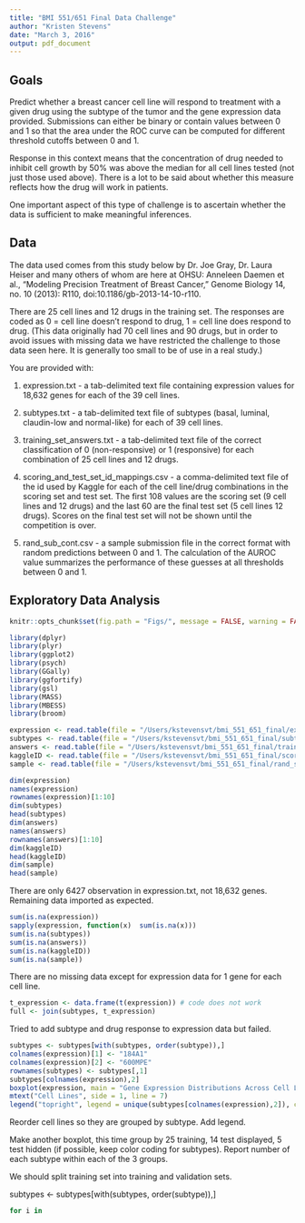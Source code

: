 ```yaml
---
title: "BMI 551/651 Final Data Challenge"
author: "Kristen Stevens"
date: "March 3, 2016"
output: pdf_document
---
```


## Goals

Predict whether a breast cancer cell line will respond to treatment with a given drug using the subtype of the tumor and the gene expression data provided. Submissions can either be binary or contain values between 0 and 1 so that the area under the ROC curve can be computed for different threshold cutoffs between 0 and 1.

Response in this context means that the concentration of drug needed to inhibit cell growth by 50% was above the median for all cell lines tested (not just those used above). There is a lot to be said about whether this measure reflects how the drug will work in patients. 

One important aspect of this type of challenge is to ascertain whether the data is sufficient to make meaningful inferences.

## Data

The data used comes from this study below by Dr. Joe Gray, Dr. Laura Heiser and many others of whom are here at OHSU: Anneleen Daemen et al., “Modeling Precision Treatment of Breast Cancer,” Genome Biology 14, no. 10 (2013): R110, doi:10.1186/gb-2013-14-10-r110.

There are 25 cell lines and 12 drugs in the training set. The responses are coded as 0 = cell line doesn't respond to drug, 1 = cell line does respond to drug. (This data originally had 70 cell lines and 90 drugs, but in order to avoid issues with missing data we have restricted the challenge to those data seen here. It is generally too small to be of use in a real study.)

You are provided with: 

1) expression.txt - a tab-delimited text file containing expression values for 18,632 genes for each of the 39 cell lines.

2) subtypes.txt - a tab-delimited text file of subtypes (basal, luminal, claudin-low and normal-like) for each of 39 cell lines.

3) training_set_answers.txt - a tab-delimited text file of the correct classification of 0 (non-responsive) or 1 (responsive) for each combination of 25 cell lines and 12 drugs.

4) scoring_and_test_set_id_mappings.csv - a comma-delimited text file of the id used by Kaggle for each of the cell line/drug combinations in the scoring set and test set. The first 108 values are the scoring set (9 cell lines and 12 drugs) and the last 60 are the final test set (5 cell lines 12 drugs). Scores on the final test set will not be shown until the competition is over.

5) rand_sub_cont.csv - a sample submission file in the correct format with random predictions between 0 and 1. The calculation of the AUROC value summarizes the performance of these guesses at all thresholds between 0 and 1.

## Exploratory Data Analysis

```r
knitr::opts_chunk$set(fig.path = "Figs/", message = FALSE, warning = FALSE, echo = TRUE, error = TRUE, include = TRUE, fig.width = 11, comment = NA)
```

```r
library(dplyr)
library(plyr)
library(ggplot2)
library(psych)
library(GGally)
library(ggfortify)
library(gsl)
library(MASS)
library(MBESS)
library(broom)
```

```r
expression <- read.table(file = "/Users/kstevensvt/bmi_551_651_final/expression.txt", sep = "\t")
subtypes <- read.table(file = "/Users/kstevensvt/bmi_551_651_final/subtypes.txt", header=TRUE, sep = "\t")
answers <- read.table(file = "/Users/kstevensvt/bmi_551_651_final/training_set_answers.txt", sep = "\t")
kaggleID <- read.table(file = "/Users/kstevensvt/bmi_551_651_final/scoring_and_test_set_id_mappings-2.csv", header=TRUE, sep = ",")
sample <- read.table(file = "/Users/kstevensvt/bmi_551_651_final/rand_sub_cont.csv", header=TRUE, sep = ",")
```

```r
dim(expression)
names(expression)
rownames(expression)[1:10]
dim(subtypes)
head(subtypes)
dim(answers)
names(answers)
rownames(answers)[1:10]
dim(kaggleID)
head(kaggleID)
dim(sample)
head(sample)
```

There are only 6427 observation in expression.txt, not 18,632 genes. Remaining data imported as expected.

```r
sum(is.na(expression))
sapply(expression, function(x)  sum(is.na(x)))
sum(is.na(subtypes))
sum(is.na(answers))
sum(is.na(kaggleID))
sum(is.na(sample))
```

There are no missing data except for expression data for 1 gene for each cell line.

```r
t_expression <- data.frame(t(expression)) # code does not work
full <- join(subtypes, t_expression)
```

Tried to add subtype and drug response to expression data but failed.

```r
subtypes <- subtypes[with(subtypes, order(subtype)),]
colnames(expression)[1] <- "184A1"
colnames(expression)[2] <- "600MPE"
rownames(subtypes) <- subtypes[,1]
subtypes[colnames(expression),2]
boxplot(expression, main = "Gene Expression Distributions Across Cell Lines", ylab = "Probe Intensities", xlab = "", col = subtypes[colnames(expression),2], las = 2, par(mar=c(8,4,4,2)+.1))
mtext("Cell Lines", side = 1, line = 7)
legend("topright", legend = unique(subtypes[colnames(expression),2]), cex = 0.7)
```

Reorder cell lines so they are grouped by subtype. Add legend.

Make another boxplot, this time group by 25 training, 14 test displayed, 5 test hidden (if possible, keep color coding for subtypes). Report number of each subtype within each of the 3 groups.

We should split training set into training and validation sets.

subtypes <- subtypes[with(subtypes, order(subtype)),]

```r
for i in 
```

